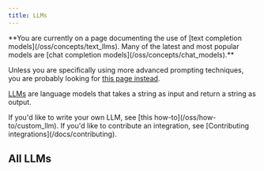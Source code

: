 ```yaml
---
title: LLMs
---
```


<Warning>
**You are currently on a page documenting the use of [text completion models](/oss/concepts/text_llms). Many of the latest and most popular models are [chat completion models](/oss/concepts/chat_models).**


Unless you are specifically using more advanced prompting techniques, you are probably looking for [this page instead](/oss/integrations/chat/).
</Warning>

[LLMs](docs/concepts/#llms) are language models that takes a string as input and return a string as output.

<Info>
If you'd like to write your own LLM, see [this how-to](/oss/how-to/custom_llm). If you'd like to contribute an integration, see [Contributing integrations](/docs/contributing).
</Info>

## All LLMs

<Columns cols={3}>
  <Card
    title="AI21"
    icon="link"
    href="/oss/js-integrations/llms/ai21"
    arrow="true"
    cta="View guide"
  >
  </Card>
  <Card
    title="AlephAlpha"
    icon="link"
    href="/oss/js-integrations/llms/aleph_alpha"
    arrow="true"
    cta="View guide"
  >
  </Card>
  <Card
    title="Arcjet Redact"
    icon="link"
    href="/oss/js-integrations/llms/arcjet"
    arrow="true"
    cta="View guide"
  >
  </Card>
  <Card
    title="AWS SageMakerEndpoint"
    icon="link"
    href="/oss/js-integrations/llms/aws_sagemaker"
    arrow="true"
    cta="View guide"
  >
  </Card>
  <Card
    title="Azure OpenAI"
    icon="link"
    href="/oss/js-integrations/llms/azure"
    arrow="true"
    cta="View guide"
  >
  </Card>
  <Card
    title="Bedrock"
    icon="link"
    href="/oss/js-integrations/llms/bedrock"
    arrow="true"
    cta="View guide"
  >
  </Card>
  <Card
    title="ChromeAI"
    icon="link"
    href="/oss/js-integrations/llms/chrome_ai"
    arrow="true"
    cta="View guide"
  >
  </Card>
  <Card
    title="Cloudflare Workers AI"
    icon="link"
    href="/oss/js-integrations/llms/cloudflare_workersai"
    arrow="true"
    cta="View guide"
  >
  </Card>
  <Card
    title="Cohere"
    icon="link"
    href="/oss/js-integrations/llms/cohere"
    arrow="true"
    cta="View guide"
  >
  </Card>
  <Card
    title="Deep Infra"
    icon="link"
    href="/oss/js-integrations/llms/deep_infra"
    arrow="true"
    cta="View guide"
  >
  </Card>
  <Card
    title="Fireworks"
    icon="link"
    href="/oss/js-integrations/llms/fireworks"
    arrow="true"
    cta="View guide"
  >
  </Card>
  <Card
    title="Friendli"
    icon="link"
    href="/oss/js-integrations/llms/friendli"
    arrow="true"
    cta="View guide"
  >
  </Card>
  <Card
    title="Google Vertex AI"
    icon="link"
    href="/oss/js-integrations/llms/google_vertex_ai"
    arrow="true"
    cta="View guide"
  >
  </Card>
  <Card
    title="Gradient AI"
    icon="link"
    href="/oss/js-integrations/llms/gradient_ai"
    arrow="true"
    cta="View guide"
  >
  </Card>
  <Card
    title="HuggingFaceInference"
    icon="link"
    href="/oss/js-integrations/llms/huggingface_inference"
    arrow="true"
    cta="View guide"
  >
  </Card>
  <Card
    title="IBM watsonx.ai"
    icon="link"
    href="/oss/js-integrations/llms/ibm"
    arrow="true"
    cta="View guide"
  >
  </Card>
  <Card
    title="JigsawStack Prompt Engine"
    icon="link"
    href="/oss/js-integrations/llms/jigsawstack"
    arrow="true"
    cta="View guide"
  >
  </Card>
  <Card
    title="Layerup Security"
    icon="link"
    href="/oss/js-integrations/llms/layerup_security"
    arrow="true"
    cta="View guide"
  >
  </Card>
  <Card
    title="Llama CPP"
    icon="link"
    href="/oss/js-integrations/llms/llama_cpp"
    arrow="true"
    cta="View guide"
  >
  </Card>
  <Card
    title="MistralAI"
    icon="link"
    href="/oss/js-integrations/llms/mistral"
    arrow="true"
    cta="View guide"
  >
  </Card>
  <Card
    title="Ollama"
    icon="link"
    href="/oss/js-integrations/llms/ollama"
    arrow="true"
    cta="View guide"
  >
  </Card>
  <Card
    title="OpenAI"
    icon="link"
    href="/oss/js-integrations/llms/openai"
    arrow="true"
    cta="View guide"
  >
  </Card>
  <Card
    title="RaycastAI"
    icon="link"
    href="/oss/js-integrations/llms/raycast"
    arrow="true"
    cta="View guide"
  >
  </Card>
  <Card
    title="Replicate"
    icon="link"
    href="/oss/js-integrations/llms/replicate"
    arrow="true"
    cta="View guide"
  >
  </Card>
  <Card
    title="Together AI"
    icon="link"
    href="/oss/js-integrations/llms/together"
    arrow="true"
    cta="View guide"
  >
  </Card>
  <Card
    title="Writer"
    icon="link"
    href="/oss/js-integrations/llms/writer"
    arrow="true"
    cta="View guide"
  >
  </Card>
  <Card
    title="YandexGPT"
    icon="link"
    href="/oss/js-integrations/llms/yandex"
    arrow="true"
    cta="View guide"
  >
  </Card>
</Columns>
